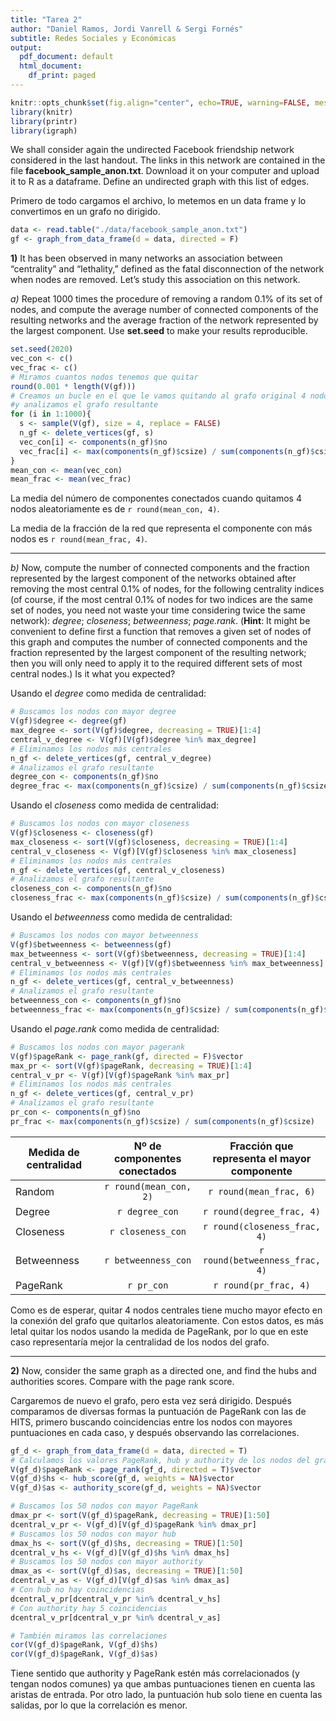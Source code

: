 ```yaml
---
title: "Tarea 2"
author: "Daniel Ramos, Jordi Vanrell & Sergi Fornés"
subtitle: Redes Sociales y Económicas
output:
  pdf_document: default
  html_document:
    df_print: paged
---
```


```r
knitr::opts_chunk$set(fig.align="center", echo=TRUE, warning=FALSE, message=FALSE,autodep = TRUE,cache=FALSE)
library(knitr)
library(printr)
library(igraph)
```


We shall consider again the undirected Facebook friendship network considered in the last handout. The links in this network are contained in the file **facebook_sample_anon.txt**. Download it on your computer and upload it to R as a dataframe. Define an undirected graph with this list of edges.

Primero de todo cargamos el archivo, lo metemos en un data frame y lo convertimos en un grafo no dirigido.

```r
data <- read.table("./data/facebook_sample_anon.txt")
gf <- graph_from_data_frame(d = data, directed = F)
```


**1)**  It has been observed in many networks an association between "centrality" and "lethality," defined as the fatal disconnection of the network when nodes are removed. Let's study this association on this network.

*a)* Repeat 1000 times the procedure of removing a random 0.1% of its set of nodes, and compute the average number of connected components of the resulting networks and the average fraction of the network represented by the largest component. Use **set.seed** to make your results reproducible.

```r
set.seed(2020)
vec_con <- c()
vec_frac <- c()
# Miramos cuantos nodos tenemos que quitar
round(0.001 * length(V(gf)))
# Creamos un bucle en el que le vamos quitando al grafo original 4 nodos aleatorios
#y analizamos el grafo resultante
for (i in 1:1000){
  s <- sample(V(gf), size = 4, replace = FALSE)
  n_gf <- delete_vertices(gf, s)
  vec_con[i] <- components(n_gf)$no
  vec_frac[i] <- max(components(n_gf)$csize) / sum(components(n_gf)$csize)
}
mean_con <- mean(vec_con)
mean_frac <- mean(vec_frac)
```

La media del número de componentes conectados cuando quitamos 4 nodos aleatoriamente es de `r round(mean_con, 4)`.

La media de la fracción de la red que representa el componente con más nodos es `r round(mean_frac, 4)`.

***

*b)* Now, compute the number of connected components and the fraction represented by the largest component of the networks obtained after removing the most central 0.1% of nodes, for the following centrality indices (of course, if the most central 0.1% of nodes for two indices are the same set of nodes, you need not waste your time considering twice the same network): *degree*; *closeness*; *betweenness*; *page.rank*. (**Hint**: It might be convenient to define first a function that removes a given set of nodes of this graph and computes the number of connected components and the fraction represented by the largest component of the resulting network; then you will only need to apply it to the required different sets of most central nodes.) Is it what you expected?

Usando el *degree* como medida de centralidad:

```r
# Buscamos los nodos con mayor degree
V(gf)$degree <- degree(gf)
max_degree <- sort(V(gf)$degree, decreasing = TRUE)[1:4]
central_v_degree <- V(gf)[V(gf)$degree %in% max_degree]
# Eliminamos los nodos más centrales
n_gf <- delete_vertices(gf, central_v_degree)
# Analizamos el grafo resultante
degree_con <- components(n_gf)$no
degree_frac <- max(components(n_gf)$csize) / sum(components(n_gf)$csize)
```

Usando el *closeness* como medida de centralidad:

```r
# Buscamos los nodos con mayor closeness 
V(gf)$closeness <- closeness(gf)
max_closeness <- sort(V(gf)$closeness, decreasing = TRUE)[1:4]
central_v_closeness <- V(gf)[V(gf)$closeness %in% max_closeness]
# Eliminamos los nodos más centrales
n_gf <- delete_vertices(gf, central_v_closeness)
# Analizamos el grafo resultante
closeness_con <- components(n_gf)$no
closeness_frac <- max(components(n_gf)$csize) / sum(components(n_gf)$csize)
```

Usando el *betweenness* como medida de centralidad:

```r
# Buscamos los nodos con mayor betweenness
V(gf)$betweenness <- betweenness(gf)
max_betweenness <- sort(V(gf)$betweenness, decreasing = TRUE)[1:4]
central_v_betweenness <- V(gf)[V(gf)$betweenness %in% max_betweenness]
# Eliminamos los nodos más centrales
n_gf <- delete_vertices(gf, central_v_betweenness)
# Analizamos el grafo resultante
betweenness_con <- components(n_gf)$no
betweenness_frac <- max(components(n_gf)$csize) / sum(components(n_gf)$csize)
```

Usando el *page.rank* como medida de centralidad:

```r
# Buscamos los nodos con mayor pagerank
V(gf)$pageRank <- page_rank(gf, directed = F)$vector
max_pr <- sort(V(gf)$pageRank, decreasing = TRUE)[1:4]
central_v_pr <- V(gf)[V(gf)$pageRank %in% max_pr]
# Eliminamos los nodos más centrales
n_gf <- delete_vertices(gf, central_v_pr)
# Analizamos el grafo resultante
pr_con <- components(n_gf)$no
pr_frac <- max(components(n_gf)$csize) / sum(components(n_gf)$csize)
```

Medida de centralidad | Nº de componentes conectados | Fracción que representa el mayor componente                         
--------------------|:--------------------:|:-----------------:
Random | `r round(mean_con, 2)` | `r round(mean_frac, 6)`
Degree | `r degree_con` | `r round(degree_frac, 4)`
Closeness | `r closeness_con` | `r round(closeness_frac, 4)`
Betweenness | `r betweenness_con` | `r round(betweenness_frac, 4)`
PageRank | `r pr_con` | `r round(pr_frac, 4)`

Como es de esperar, quitar 4 nodos centrales tiene mucho mayor efecto en la conexión del grafo que quitarlos aleatoriamente. Con estos datos, es más letal quitar los nodos usando la medida de PageRank, por lo que en este caso representaría mejor la centralidad de los nodos del grafo.

***

**2)** Now, consider the same graph as a directed one, and find the hubs and authorities scores. Compare with the page rank score.

Cargaremos de nuevo el grafo, pero esta vez será dirigido. Después comparamos de diversas formas la puntuación de PageRank con las de HITS, primero buscando coincidencias entre los nodos con mayores puntuaciones en cada caso, y después observando las correlaciones.

```r
gf_d <- graph_from_data_frame(d = data, directed = T)
# Calculamos los valores PageRank, hub y authority de los nodos del grafo dirigido
V(gf_d)$pageRank <- page_rank(gf_d, directed = T)$vector
V(gf_d)$hs <- hub_score(gf_d, weights = NA)$vector
V(gf_d)$as <- authority_score(gf_d, weights = NA)$vector

# Buscamos los 50 nodos con mayor PageRank
dmax_pr <- sort(V(gf_d)$pageRank, decreasing = TRUE)[1:50]
dcentral_v_pr <- V(gf_d)[V(gf_d)$pageRank %in% dmax_pr]
# Buscamos los 50 nodos con mayor hub
dmax_hs <- sort(V(gf_d)$hs, decreasing = TRUE)[1:50]
dcentral_v_hs <- V(gf_d)[V(gf_d)$hs %in% dmax_hs]
# Buscamos los 50 nodos con mayor authority
dmax_as <- sort(V(gf_d)$as, decreasing = TRUE)[1:50]
dcentral_v_as <- V(gf_d)[V(gf_d)$as %in% dmax_as]
# Con hub no hay coincidencias
dcentral_v_pr[dcentral_v_pr %in% dcentral_v_hs]
# Con authority hay 5 coincidencias
dcentral_v_pr[dcentral_v_pr %in% dcentral_v_as]

# También miramos las correlaciones
cor(V(gf_d)$pageRank, V(gf_d)$hs)
cor(V(gf_d)$pageRank, V(gf_d)$as)
```

Tiene sentido que authority y PageRank estén más correlacionados (y tengan nodos comunes) ya que ambas puntuaciones tienen en cuenta las aristas de entrada. Por otro lado, la puntuación hub solo tiene en cuenta las salidas, por lo que la correlación es menor.